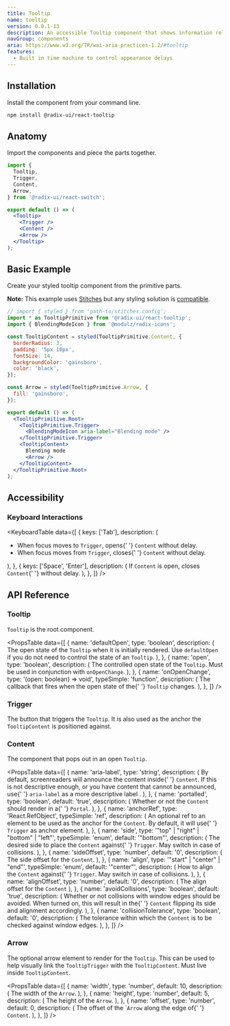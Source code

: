 ```yaml
---
title: Tooltip
name: tooltip
version: 0.0.1-13
description: An accessible Tooltip component that shows information related to an element when it is hovered or focused.
navGroup: components
aria: https://www.w3.org/TR/wai-aria-practices-1.2/#tooltip
features:
  - Built in time machine to control appearance delays
---
```


## Installation

Install the component from your command line.

```bash
npm install @radix-ui/react-tooltip
```

## Anatomy

Import the components and piece the parts together.

```jsx
import {
  Tooltip,
  Trigger,
  Content,
  Arrow,
} from '@radix-ui/react-switch';

export default () => (
  <Tooltip>
    <Trigger />
    <Content />
    <Arrow />
  </Tooltip>
);
```

## Basic Example

Create your styled tooltip component from the primitive parts.

**Note:** This example uses [Stitches](https://stitches.dev) but any styling solution is [compatible](../overview/styling).

```jsx live manual
// import { styled } from 'path-to/stitches.config';
import * as TooltipPrimitive from '@radix-ui/react-tooltip';
import { BlendingModeIcon } from '@modulz/radix-icons';

const TooltipContent = styled(TooltipPrimitive.Content, {
  borderRadius: 3,
  padding: '5px 10px',
  fontSize: 14,
  backgroundColor: 'gainsboro',
  color: 'black',
});

const Arrow = styled(TooltipPrimitive.Arrow, {
  fill: 'gainsboro',
});

export default () => (
  <TooltipPrimitive.Root>
    <TooltipPrimitive.Trigger>
      <BlendingModeIcon aria-label="Blending mode" />
    </TooltipPrimitive.Trigger>
    <TooltipContent>
      Blending mode
      <Arrow />
    </TooltipContent>
  </TooltipPrimitive.Root>
);
```

## Accessibility

### Keyboard Interactions

<KeyboardTable
  data={[
    {
      keys: ['Tab'],
      description: (
        <ul>
          <li>
            When focus moves to <Code>Trigger</Code>, opens{' '}
            <Code>Content</Code> without delay.
          </li>
          <li>
            When focus moves from <Code>Trigger</Code>, closes{' '}
            <Code>Content</Code> without delay.
          </li>
        </ul>
      ),
    },
    {
      keys: ['Space', 'Enter'],
      description: (
        <span>
          If <Code>Content</Code> is open, closes <Code>Content</Code>{' '}
          without delay.
        </span>
      ),
    },
  ]}
/>

## API Reference

### Tooltip

`Tooltip` is the root component.

<PropsTable
  data={[
    {
      name: 'defaultOpen',
      type: 'boolean',
      description: (
        <span>
          The open state of the <Code>Tooltip</Code> when it is
          initially rendered. Use <Code>defaultOpen</Code> if you do
          not need to control the state of an <Code>Tooltip</Code>.
        </span>
      ),
    },
    {
      name: 'open',
      type: 'boolean',
      description: (
        <span>
          The controlled open state of the <Code>Tooltip</Code>. Must
          be used in conjunction with <Code>onOpenChange</Code>.
        </span>
      ),
    },
    {
      name: 'onOpenChange',
      type: '(open: boolean) => void',
      typeSimple: 'function',
      description: (
        <span>
          The callback that fires when the open state of the{' '}
          <Code>Tooltip</Code> changes.
        </span>
      ),
    },
  ]}
/>

### Trigger

The button that triggers the `Tooltip`. It is also used as the anchor the `TooltipContent` is positioned against.

### Content

The component that pops out in an open `Tooltip`.

<PropsTable
  data={[
    {
      name: 'aria-label',
      type: 'string',
      description: (
        <span>
          By default, screenreaders will announce the content inside{' '}
          <Code>Content</Code>. If this is not descriptive enough, or
          you have content that cannot be announced, use{' '}
          <Code>aria-label</Code> as a more descriptive label .
        </span>
      ),
    },
    {
      name: 'portalled',
      type: 'boolean',
      default: 'true',
      description: (
        <span>
          Whether or not the <Code>Content</Code> should render in a{' '}
          <Code>Portal</Code>.
        </span>
      ),
    },
    {
      name: 'anchorRef',
      type: 'React.RefObject<MeasurableElement>',
      typeSimple: 'ref',
      description: (
        <span>
          An optional ref to an element to be used as the anchor for
          the <Code>Content</Code>. By default, it will use{' '}
          <Code>Trigger</Code> as anchor element.
        </span>
      ),
    },
    {
      name: 'side',
      type: '"top" | "right" | "bottom" | "left"',
      typeSimple: 'enum',
      default: '"bottom"',
      description: (
        <span>
          The desired side to place the <Code>Content</Code> against{' '}
          <Code>Trigger</Code>. May switch in case of collisions.
        </span>
      ),
    },
    {
      name: 'sideOffset',
      type: 'number',
      default: '0',
      description: (
        <span>
          The side offset for the <Code>Content</Code>.
        </span>
      ),
    },
    {
      name: 'align',
      type: '"start" | "center" | "end"',
      typeSimple: 'enum',
      default: '"center"',
      description: (
        <span>
          How to align the <Code>Content</Code> against{' '}
          <Code>Trigger</Code>. May switch in case of collisions.
        </span>
      ),
    },
    {
      name: 'alignOffset',
      type: 'number',
      default: '0',
      description: (
        <span>
          The align offset for the <Code>Content</Code>
        </span>
      ),
    },
    {
      name: 'avoidCollisions',
      type: 'boolean',
      default: 'true',
      description: (
        <span>
          Whether or not collisions with window edges should be
          avoided. When turned on, this will result in the{' '}
          <Code>Content</Code> flipping its side and alignment
          accordingly.
        </span>
      ),
    },
    {
      name: 'collisionTolerance',
      type: 'boolean',
      default: '0',
      description: (
        <span>
          The tolerance within which the <Code>Content</Code> is to be
          checked against window edges.
        </span>
      ),
    },
  ]}
/>

### Arrow

The optional arrow element to render for the `Tooltip`. This can be used to help visually link the `TooltipTrigger` with the `TooltipContent`. Must live inside `TooltipContent`.

<PropsTable
  data={[
    {
      name: 'width',
      type: 'number',
      default: 10,
      description: (
        <span>
          The width of the <Code>Arrow</Code>.
        </span>
      ),
    },
    {
      name: 'height',
      type: 'number',
      default: 5,
      description: (
        <span>
          The height of the <Code>Arrow</Code>.
        </span>
      ),
    },
    {
      name: 'offset',
      type: 'number',
      default: 0,
      description: (
        <span>
          The offset of the `<Code>Arrow</Code> along the edge of{' '}
          <Code>Content</Code>.
        </span>
      ),
    },
  ]}
/>
